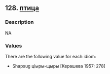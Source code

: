## 128. <a href =  'https://agricolamz.github.io/The_Circassian_Isoglosses_Database/128.html'>птица</a>
### Description

NA


### Values
There are the following value for each idiom:

* Shapsug цIыры-щыры [Керашева 1957: 278]

